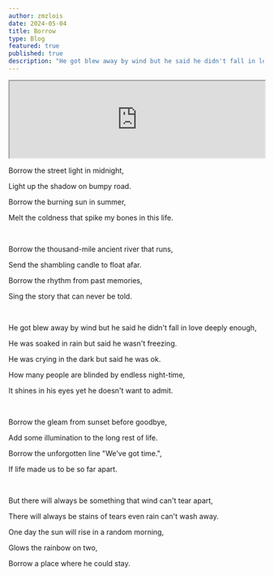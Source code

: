 ```yaml
---
author: zmzlois
date: 2024-05-04
title: Borrow
type: Blog
featured: true
published: true
description: "He got blew away by wind but he said he didn't fall in love deeply enough."
---
```


<iframe style={{borderRadius:12}} src="https://open.spotify.com/embed/track/18biD2277YIztwjXEHWaHe?utm_source=generator" width="100%" height="152" allowfullscreen="" allow="autoplay; clipboard-write; encrypted-media; fullscreen; picture-in-picture" loading="lazy"></iframe>

Borrow the street light in midnight,

Light up the shadow on bumpy road. 

Borrow the burning sun in summer, 

Melt the coldness that spike my bones in this life. 

<br/>

Borrow the thousand-mile ancient river that runs, 

Send the shambling candle to float afar. 

Borrow the rhythm from past memories, 

Sing the story that can never be told. 

<br/>

He got blew away by wind but he said he didn't fall in love deeply enough,

He was soaked in rain but said he wasn't freezing. 

He was crying in the dark but said he was ok. 

How many people are blinded by endless night-time, 

It shines in his eyes yet he doesn't want to admit. 

<br/>

Borrow the gleam from sunset before goodbye, 

Add some illumination to the long rest of life.

Borrow the unforgotten line "We've got time.",

If life made us to be so far apart. 

<br/>

But there will always be something that wind can't tear apart, 

There will always be stains of tears even rain can't wash away.

One day the sun will rise in a random morning, 

Glows the rainbow on two, 

Borrow a place where he could stay. 
